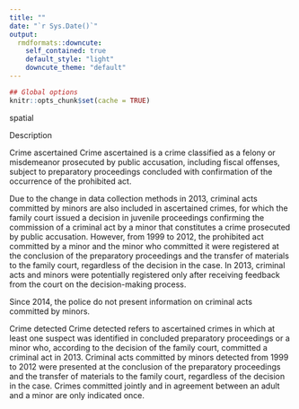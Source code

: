 ```yaml
---
title: ""
date: "`r Sys.Date()`"
output:
  rmdformats::downcute:
    self_contained: true
    default_style: "light"
    downcute_theme: "default"
---
```



```r
## Global options
knitr::opts_chunk$set(cache = TRUE)
```

spatial

Description 

Crime ascertained
Crime ascertained is a crime classified as a felony or misdemeanor prosecuted by public accusation, including fiscal offenses, subject to preparatory proceedings concluded with confirmation of the occurrence of the prohibited act.

Due to the change in data collection methods in 2013, criminal acts committed by minors are also included in ascertained crimes, for which the family court issued a decision in juvenile proceedings confirming the commission of a criminal act by a minor that constitutes a crime prosecuted by public accusation. However, from 1999 to 2012, the prohibited act committed by a minor and the minor who committed it were registered at the conclusion of the preparatory proceedings and the transfer of materials to the family court, regardless of the decision in the case. In 2013, criminal acts and minors were potentially registered only after receiving feedback from the court on the decision-making process.

Since 2014, the police do not present information on criminal acts committed by minors.

Crime detected
Crime detected refers to ascertained crimes in which at least one suspect was identified in concluded preparatory proceedings or a minor who, according to the decision of the family court, committed a criminal act in 2013. Criminal acts committed by minors detected from 1999 to 2012 were presented at the conclusion of the preparatory proceedings and the transfer of materials to the family court, regardless of the decision in the case.
Crimes committed jointly and in agreement between an adult and a minor are only indicated once.



